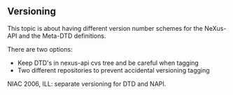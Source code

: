 ==Versioning==
This topic is about having different version number schemes for the
NeXus-API and the Meta-DTD definitions.


There are two options:
* Keep DTD's in nexus-api cvs tree and be careful when tagging
* Two different repositories to prevent accidental versioning tagging

NIAC 2006, ILL: separate versioning for DTD  and NAPI.